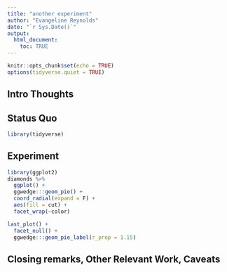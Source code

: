 ```yaml
---
title: "another experiment"
author: "Evangeline Reynolds"
date: "`r Sys.Date()`"
output: 
  html_document:
    toc: TRUE
---
```


```r
knitr::opts_chunk$set(echo = TRUE)
options(tidyverse.quiet = TRUE)
```




## Intro Thoughts


## Status Quo

```r
library(tidyverse)

```

## Experiment

```r
library(ggplot2)
diamonds %>% 
  ggplot() + 
  ggwedge:::geom_pie() + 
  coord_radial(expand = F) + 
  aes(fill = cut) + 
  facet_wrap(~color) 

last_plot() + 
  facet_null() +
  ggwedge:::geom_pie_label(r_prop = 1.15) 
```



## Closing remarks, Other Relevant Work, Caveats
